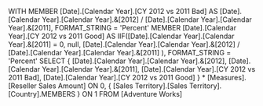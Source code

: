 WITH
MEMBER [Date].[Calendar Year].[CY 2012 vs 2011 Bad] AS
   [Date].[Calendar Year].[Calendar Year].&[2012] /
   [Date].[Calendar Year].[Calendar Year].&[2011],
   FORMAT_STRING = 'Percent'
MEMBER [Date].[Calendar Year].[CY 2012 vs 2011 Good] AS
   IIF([Date].[Calendar Year].[Calendar Year].&[2011] = 0,
       null,
       [Date].[Calendar Year].[Calendar Year].&[2012] /
       [Date].[Calendar Year].[Calendar Year].&[2011]
      ),
   FORMAT_STRING = 'Percent'
SELECT
   { [Date].[Calendar Year].[Calendar Year].&[2012],
     [Date].[Calendar Year].[Calendar Year].&[2011],
     [Date].[Calendar Year].[CY 2012 vs 2011 Bad],
     [Date].[Calendar Year].[CY 2012 vs 2011 Good] } *
     [Measures].[Reseller Sales Amount] ON 0,
   { [Sales Territory].[Sales Territory].[Country].MEMBERS }
   ON 1
FROM
   [Adventure Works]
